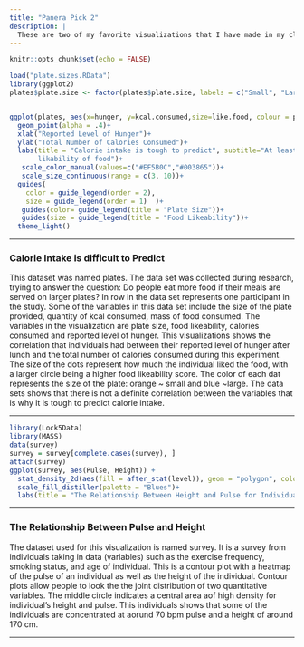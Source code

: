 ```yaml
---
title: "Panera Pick 2" 
description: |
  These are two of my favorite visualizations that I have made in my class so far. Let me know how they are :)
---
```


```r
knitr::opts_chunk$set(echo = FALSE)
```

```r
load("plate.sizes.RData")
library(ggplot2)
plates$plate.size <- factor(plates$plate.size, labels = c("Small", "Large"))


ggplot(plates, aes(x=hunger, y=kcal.consumed,size=like.food, colour = plate.size))+
  geom_point(alpha = .4)+
  xlab("Reported Level of Hunger")+
  ylab("Total Number of Calories Consumed")+
  labs(title = "Calorie intake is tough to predict", subtitle="At least based on hunger and 
       likability of food")+
   scale_color_manual(values=c("#EF5B0C","#003865"))+
   scale_size_continuous(range = c(3, 10))+
  guides(
    color = guide_legend(order = 2),  
    size = guide_legend(order = 1)  )+
   guides(color= guide_legend(title = "Plate Size"))+
   guides(size = guide_legend(title = "Food Likeability"))+ 
  theme_light()
```
***
### Calorie Intake is difficult to Predict

This dataset was named plates. The data set was collected during research, trying to answer the question: Do people eat more food if their meals are served on larger plates? In row in the data set represents one participant in the study. Some of the variables in this data set include the size of the plate provided, quantity of kcal consumed, mass of food consumed. The variables in the visualization are plate size, food likeability, calories consumed and reported level of hunger. This visualizations shows the correlation that individuals had between their reported level of hunger after lunch and the total number of calories consumed during this experiment. The size of the dots represent how much the individual liked the food, with a larger circle being a higher food likeability score. The color of each dat represents the size of the plate: orange ~ small and blue ~large. The data sets shows that there is not a definite correlation between the variables that is why it is tough to predict calorie intake. 

***
```r
library(Lock5Data)
library(MASS)
data(survey)
survey = survey[complete.cases(survey), ]
attach(survey)
ggplot(survey, aes(Pulse, Height)) + 
  stat_density_2d(aes(fill = after_stat(level)), geom = "polygon", color = "grey",  h = c(20, 25) )+
  scale_fill_distiller(palette = "Blues")+
  labs(title = "The Relationship Between Height and Pulse for Individuals")
```

***
### The Relationship Between Pulse and Height

The dataset used for this visualization is named survey. It is a survey from individuals taking in data (variables) such as the exercise frequency, smoking status, and age of individual. This is a contour plot with a heatmap of the pulse of an individual as well as the height of the individual. Contour plots allow people to look the the joint distribution of two quantitative variables. The middle circle indicates a central area aof high density for individual's height and pulse. This individuals shows that some of the individuals are concentrated at aorund 70 bpm pulse and a height of around 170 cm. 

***
